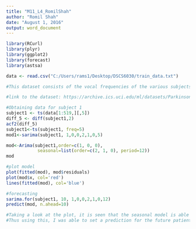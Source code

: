 ```yaml
---
title: "M11_L4_RomilShah"
author: "Romil Shah"
date: "August 1, 2016"
output: word_document
---
```


```r
library(RCurl)
library(plyr)
library(ggplot2)
library(forecast)
library(astsa)

data <- read.csv("C:/Users/rams1/Desktop/DSCS6030/train_data.txt")

#This dataset consists of the vocal frequencies of the various subjects who have or dont have Parkinsons. It consists of the voice sampels of sustained vowels, numbers from 1 to 10 and short sentences or words. On basis of this the parkinsons patient can be identified. There are also labels provided to match with the predicted values. Here using the number '1' for all parkinsons patients, I am trying to find a seosonal model IF it exists for this dataset.

#link to the dataset: https://archive.ics.uci.edu/ml/datasets/Parkinson+Speech+Dataset+with++Multiple+Types+of+Sound+Recordings

#Obtaining data for subject 1
subject1 <- ts(data[1:519,][,5])
diff_5 <- diff(subject1,2)
acf2(diff_5)
subject1<-ts(subject1, freq=5)
mod1<-sarima(subject1, 1,0,0,2,1,0,5)

mod<-Arima(subject1,order=c(1, 0, 0),
            seasonal=list(order=c(2, 1, 0), period=12))
mod

#plot model
plot(fitted(mod), mod$residuals)
plot(mod$x, col='red')
lines(fitted(mod), col='blue')

#forecasting
sarima.for(subject1, 10, 1,0,0,2,1,0,12)
predict(mod, n.ahead=10)

#Taking a look at the plot, it is seen that the seasonal model is able to find the patterns which would repeat for the patients with parinsons disease in voice data for number '1'.
#Thus using this, I was able to set a prediction for the future patient voice data. Seasonal model can also be applied for gait data as there are patterns which might repeat in case of either healthy or parkinsons patients.
```